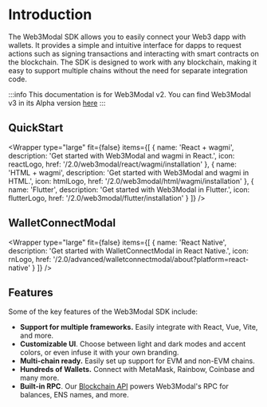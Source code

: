 
# Introduction

The Web3Modal SDK allows you to easily connect your Web3 dapp with wallets. It provides a simple and intuitive interface for dapps to request actions such as signing transactions and interacting with smart contracts on the blockchain. The SDK is designed to work with any blockchain, making it easy to support multiple chains without the need for separate integration code.

:::info
This documentation is for Web3Modal v2. You can find Web3Modal v3 in its Alpha version [here](./v3/about.mdx)
:::

<CloudBanner />

## QuickStart

<Wrapper
  type="large"
  fit={false}
  items={[
    {
      name: 'React + wagmi',
      description: 'Get started with Web3Modal and wagmi in React.',
      icon: reactLogo,
      href: '/2.0/web3modal/react/wagmi/installation'
    },
    {
      name: 'HTML + wagmi',
      description: 'Get started with Web3Modal and wagmi in HTML.',
      icon: htmlLogo,
      href: '/2.0/web3modal/html/wagmi/installation'
    },
    {
      name: 'Flutter',
      description: 'Get started with Web3Modal in Flutter.',
      icon: flutterLogo,
      href: '/2.0/web3modal/flutter/installation'
    }
  ]}
/>

## WalletConnectModal

<Wrapper
  type="large"
  fit={false}
  items={[
    {
      name: 'React Native',
      description: 'Get started with WalletConnectModal in React Native.',
      icon: rnLogo,
      href: '/2.0/advanced/walletconnectmodal/about?platform=react-native'
    }
  ]}
/>

<!---
## Framework Guides

Web3Modal is designed to work with a variety of frameworks. These framework-specific guides will help you get started with Web3Modal in your favorite environment.

### Web

<Wrapper
  type="small"
  items={[
    {
      name: 'React',
      icon: reactLogo,
      href: '/2.0/web3modal/platforms/react'
    },
    {
      name: 'HTML',
      icon: htmlLogo,
      href: '/2.0/web3modal/platforms/html'
    }
  ]}
/>

### Mobile

<Wrapper
  type="small"
  items={[
    {
      name: 'Android',
      icon: androidLogo,
      href: '/2.0/web3modal/platforms/android'
    },
    {
      name: 'iOS',
      icon: iosLogo,
      href: '/2.0/web3modal/platforms/ios',
      isWhite: true
    },
    {
      name: 'React Native',
      icon: rnLogo,
      href: '/2.0/web3modal/platforms/react-native'
    },
    {
      name: 'Flutter',
      icon: flutterLogo,
      href: '/2.0/web3modal/platforms/flutter'
    }
  ]}
/>

### Other

<Wrapper
  type="small"
  items={[
    {
      name: 'Unity',
      icon: unityLogo,
      href: '/2.0/web3modal/platforms/unity',
      isWhite: true
    }
  ]}
/>
-->

## Features

Some of the key features of the Web3Modal SDK include:

- **Support for multiple frameworks.** Easily integrate with React, Vue, Vite, and more.
- **Customizable UI**. Choose between light and dark modes and accent colors, or even infuse it with your own branding.
- **Multi-chain ready.** Easily set up support for EVM and non-EVM chains.
- **Hundreds of Wallets.** Connect with MetaMask, Rainbow, Coinbase and many more.
- **Built-in RPC**. Our [Blockchain API](../cloud/blockchain-api) powers Web3Modal's RPC for balances, ENS names, and more.
